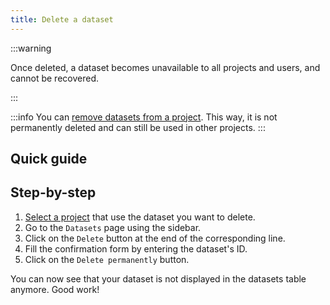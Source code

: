 ```yaml
---
title: Delete a dataset
---
```



:::warning

Once deleted, a dataset becomes unavailable to all projects and users, and cannot be recovered.

:::

:::info
You can [remove datasets from a project](remove-a-dataset). This way, it is not permanently deleted and can still be used in other projects.
:::

## Quick guide

<VideoPlayer src="https://cdn.csquare.run/docs/webm/delete-a-dataset.webm" />

## Step-by-step

1. [Select a project](../projects/select-project.mdx) that use the dataset you want to delete.
2. Go to the `Datasets` page using the sidebar.
3. Click on the `Delete` button at the end of the corresponding line.
4. Fill the confirmation form by entering the dataset's ID.
5. Click on the `Delete permanently` button.

You can now see that your dataset is not displayed in the datasets table anymore. Good work!
